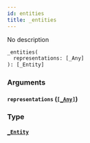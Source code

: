 ```yaml
---
id: entities
title: _entities
---
```


No description

```graphql
_entities(
  representations: [_Any]
): [_Entity]

```

### Arguments

#### `representations` ([`[_Any]`](/developer/api-reference/scalars/any))

### Type

#### [`_Entity`](/developer/api-reference/unions/entity)
